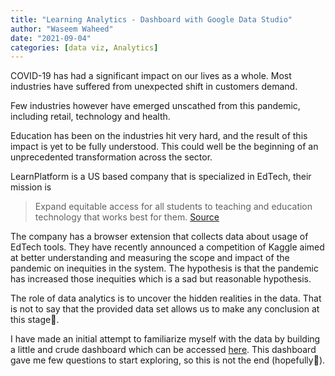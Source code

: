 ```yaml
---
title: "Learning Analytics - Dashboard with Google Data Studio"
author: "Waseem Waheed"
date: "2021-09-04"
categories: [data viz, Analytics]
---
```


COVID-19 has had a significant impact on our lives as a whole. Most industries have suffered from unexpected shift in customers demand. 

Few industries however have emerged unscathed from this pandemic, including retail, technology and health. 

Education has been on the industries hit very hard, and the result of this impact is yet to be fully understood. This could well be the beginning of an unprecedented transformation across the sector. 

LearnPlatform is a US based company that is specialized in EdTech, their mission is

> Expand equitable access for all students to teaching and education technology that works best for them.  [Source](https://learnplatform.com/about-us)

The company has a browser extension that collects data about usage of  EdTech tools. They have recently announced a competition of Kaggle aimed at better understanding and measuring the scope and impact of the pandemic on inequities in the system. The hypothesis is that the pandemic has increased those inequities which is a sad but reasonable hypothesis. 

The role of data analytics is to uncover the hidden realities in the data. That is not to say that the provided data set allows us to make any conclusion at this stage🤔. 

I have made an initial attempt to familiarize myself with the data by building a little and crude dashboard which can be accessed [here](https://datastudio.google.com/reporting/b9c802f2-76cb-41cf-8dc0-e6a5d309f52e). This dashboard gave me few questions to start exploring, so this is not the end (hopefully🤞).